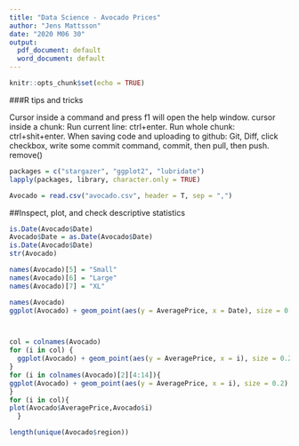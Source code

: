 ```yaml
---
title: "Data Science - Avocado Prices"
author: "Jens Mattsson"
date: "2020 M06 30"
output:
  pdf_document: default
  word_document: default
---
```



```r
knitr::opts_chunk$set(echo = TRUE)
```

###R tips and tricks

Cursor inside a command and press f1 will open the help window.
cursor inside a chunk: Run current line: ctrl+enter. Run whole chunk: ctrl+shit+enter.
When saving code and uploading to github: Git, Diff, click checkbox, write some commit command, commit, then pull, then push.
remove()


```r
packages = c("stargazer", "ggplot2", "lubridate")
lapply(packages, library, character.only = TRUE)

Avocado = read.csv("avocado.csv", header = T, sep = ",")
```



##Inspect, plot, and check descriptive statistics

```r
is.Date(Avocado$Date)
Avocado$Date = as.Date(Avocado$Date)
is.Date(Avocado$Date)
str(Avocado)
```

```r
names(Avocado)[5] = "Small"
names(Avocado)[6] = "Large"
names(Avocado)[7] = "XL"
```


```r
names(Avocado)
ggplot(Avocado) + geom_point(aes(y = AveragePrice, x = Date), size = 0.2) + scale_x_date(date_breaks = "1 year") + geom_smooth(aes(y = AveragePrice, x = Date))



col = colnames(Avocado)
for (i in col) {
  ggplot(Avocado) + geom_point(aes(y = AveragePrice, x = i), size = 0.2)
}
for (i in colnames(Avocado)[2][4:14]){
ggplot(Avocado) + geom_point(aes(y = AveragePrice, x = i), size = 0.2)
}
for (i in col){
plot(Avocado$AveragePrice,Avocado$i)
  }
```


```r
length(unique(Avocado$region))
```



